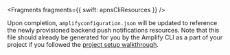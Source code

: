 
<Fragments fragments={{ swift: apnsCliResources }} />

Upon completion, `amplifyconfiguration.json` will be updated to reference the newly provisioned backend push notifications resources. Note that this file should already be generated for you by the Amplify CLI as a part of your project if you followed the [project setup walkthrough](/gen1/[platform]/start/project-setup/prerequisites/).
